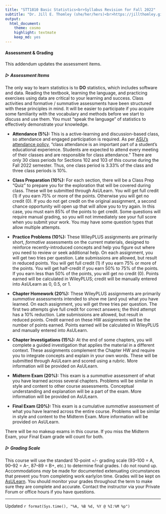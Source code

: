 ```yaml
---
title: "STT1810 Basic Statistics<br>Syllabus Revision for Fall 2022"
subtitle: "Dr. Jill E. Thomley (she/her/hers)<br>https://jillthomley.github.io/<br>thomleyje@appstate.edu" 
output: 
  html_document: 
    theme: cosmo
    highlight: textmate
    keep_md: yes
---
```


#### **Assessment & Grading**

This addendum updates the assessment items.

##### **▷ Assessment Items**

The only way to learn statistics is to **DO** statistics, which includes software and data. Reading the textbook, learning the language, and practicing exercises using data are critical to your learning and success. Class activities and formative / summative assessments have been structured with these principles in mind. It will be easier to participate if you acquire some familiarity with the vocabulary and methods before we start to discuss and use them. You must "speak the language" of statistics to effectively demonstrate your knowledge. 

* **Attendance (5%):**  This is a active-learning and discussion-based class, so attendance and engaged participation is required. As per [ASU's attendance policy](https://odr.appstate.edu/attendance), "class attendance is an important part of a student’s educational experience. Students are expected to attend every meeting of their classes and are responsible for class attendance." There are only 30 class periods for Sections 102 and 103 of this course during the Fall 2022 semester. Thus, one class period is 3.33% of the class and three class periods is 10%. 

* **Class Preparation (10%):** For each section, there will be a Class Prep "Quiz" to prepare you for the exploration that will be covered during class. These will be submitted through AsULearn. You will get full credit (1) if you earn 75% or more of the points. Otherwise you will get no credit (0). If you do not get credit on the original assignment, a second chance opportunity will open up that will allow you to try again. In this case, you must earn 85% of the points to get credit. Some questions will require manual grading, so you will not immediately see your full score when you submit your work. You may have some question types that allow multiple attempts.

* **Practice Problems (10%):** These  WileyPLUS assignments are primarily short, *formative* assessments on the current materials, designed to reinforce recently-introduced concepts and help you figure out where you need to review or seek additional help. On each assignment, you will get two tries per question. Late submissions are allowed, but result in reduced points. You will get full credit (1) if you earn 75% or more of the points. You will get half-credit if you earn 50% to 75% of the points. If you earn less than 50% of the points, you will get no credit (0). Points earned will be calculated in WileyPLUS; credit will be manually entered into AsULearn as 0, 0.5, or 1.

* **Chapter Homework (20%):** These WileyPLUS assignments are primarily *summative* assessments intended to show me (and you) what you have learned. On each assignment, you will get three tries per question. The first two attempts give full credit for correct answers; the third attempt has a 10% reduction. Late submissions are allowed, but result in reduced points. Credit earned on these HW assignments will be the number of points earned. Points earned will be calculated in WileyPLUS and manually entered into AsULearn.

* **Chapter Investigations (15%):** At the end of some chapters, you will complete a guided investigation that applies the material in a different context. These assignments complement the Chapter HW and require you to integrate concepts and explain in your own words. These will be submitted through AsULearn and scored using a rubric. More information will be provided on AsULearn.

* **Midterm Exam (20%):** This exam is a *summative* assessment of what you have learned across several chapters. Problems will be similar in style and content to other course assessments. Conceptual understanding and explanation will be a part of the exam. More information will be provided on AsULearn.

* **Final Exam (20%): ** This exam is a cumulative *summative* assessment of what you have learned across the entire course. Problems will be similar in style and content to the Midterm Exam. More information will be provided on AsULearn.

There will be no makeup exams in this course. If you miss the Midterm Exam, your Final Exam grade will count for both. 

##### **▷ Grading Scale** 

This course will use the standard 10-point +/- grading scale (93--100 = A, 90--92 = A--, 87--89 = B+, etc.) to determine final grades. I do not round up. Accommodations *may* be made for documented extenuating circumstances that prevent you from completing work early/on time. Grades will be kept on [AsULearn](https://asulearn.appstate.edu/). You should monitor your grades throughout the term to make sure they are complete and accurate. Contact the instructor via your Private Forum or office hours if you have questions.

<hr>

Updated `r format(Sys.time(), "%A, %B %d, %Y @ %I:%M %p")`
